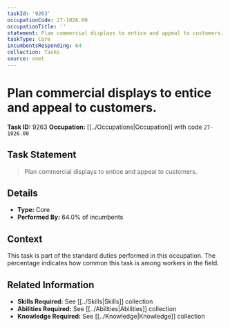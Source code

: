 ```yaml
---
taskId: '9263'
occupationCode: 27-1026.00
occupationTitle: ''
statement: Plan commercial displays to entice and appeal to customers.
taskType: Core
incumbentsResponding: 64
collection: Tasks
source: onet
---
```

# Plan commercial displays to entice and appeal to customers.

**Task ID:** 9263
**Occupation:** [[../Occupations|Occupation]] with code `27-1026.00`

## Task Statement

> Plan commercial displays to entice and appeal to customers.

## Details

- **Type:** Core
- **Performed By:** 64.0% of incumbents

## Context

This task is part of the standard duties performed in this occupation. The percentage indicates how common this task is among workers in the field.

## Related Information

- **Skills Required:** See [[../Skills|Skills]] collection
- **Abilities Required:** See [[../Abilities|Abilities]] collection
- **Knowledge Required:** See [[../Knowledge|Knowledge]] collection
